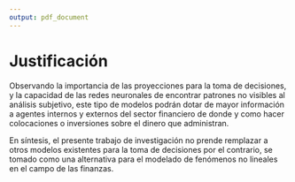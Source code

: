 ```yaml
---
output: pdf_document
---
```

# Justificación

Observando la importancia de las proyecciones para la toma de decisiones, y la capacidad de las redes neuronales de encontrar patrones no visibles al análisis subjetivo, este tipo de modelos podrán dotar de mayor información a agentes internos y externos del sector financiero de donde y como hacer colocaciones o inversiones sobre el dinero que administran.

En síntesis, el presente trabajo de investigación no prende remplazar a otros modelos existentes para la toma de decisiones por el contrario, se tomado como una alternativa para el modelado de fenómenos no lineales en el campo de las finanzas. 
